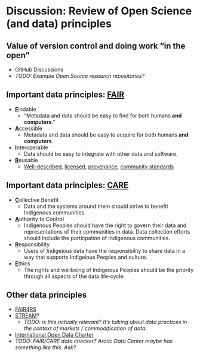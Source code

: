 <!-- vim: set ft=markdown: -->

# Discussion: Review of Open Science (and data) principles

## Value of version control and doing work "in the open"

* GitHub Discussions
* _TODO: Example Open Source research repositories?_

## Important data principles: [FAIR](https://www.go-fair.org/fair-principles/)

<!-- TODO: more links! -->
::: {.incremental .r-fit-text}
* **<u>F</u>**indable
    * "Metadata and data should be easy to find for both humans **and computers**."
* **<u>A</u>**ccessible
    * Metadata and data should be easy to acquire for both humans **and computers**.
* **<u>I</u>**nteroperable
    * Data should be easy to integrate with other data and software.
      <!-- Should we mention the utility of "self-describing" data formats here? -->
* **<u>R</u>**eusable
    * [Well-described](https://www.go-fair.org/fair-principles/r1-metadata-richly-described-plurality-accurate-relevant-attributes/),
      [licensed](https://www.go-fair.org/fair-principles/r1-1-metadata-released-clear-accessible-data-usage-license/),
      [provenance](https://www.go-fair.org/fair-principles/r1-2-metadata-associated-detailed-provenance/),
      [community standards](https://www.go-fair.org/fair-principles/r1-3-metadata-meet-domain-relevant-community-standards/)
:::


## Important data principles: [CARE](https://www.gida-global.org/care)

::: {.incremental .r-fit-text}
* **<u>C</u>**ollective Benefit
    * Data and the systems around them should strive to benefit Indigenous
      communities.
* **<u>A</u>**uthority to Control
    * Indigenous Peoples should have the right to govern their data and
      representations of their communities in data. Data collection efforts
      should include the particpation of Indigenous communities.
* **<u>R</u>**esponsibility
    * Users of Indigeious data have the responsibility to share data in a way
      that supports Indigeious Peoples and culture.
* **<u>E</u>**thics
    * The rights and wellbeing of Indigeious Peoples should be the priority
      through all aspects of the data life-cycle.
:::


## Other data principles

* [FAIR4RS](https://www.rd-alliance.org/groups/fair-research-software-fair4rs-wg)
* [STREAM](https://www.itu.int/en/journal/002/Documents/ITU2018-12.pdf)?
  * _TODO: is this actually relevant? It's talking about data practices in the
    context of markets / commodification of data._
* [International Open Data Charter](https://opendatacharter.net/)
* _TODO: FAIR/CARE data checker? Arctic Data Center maybe has something like this. Ask?_
